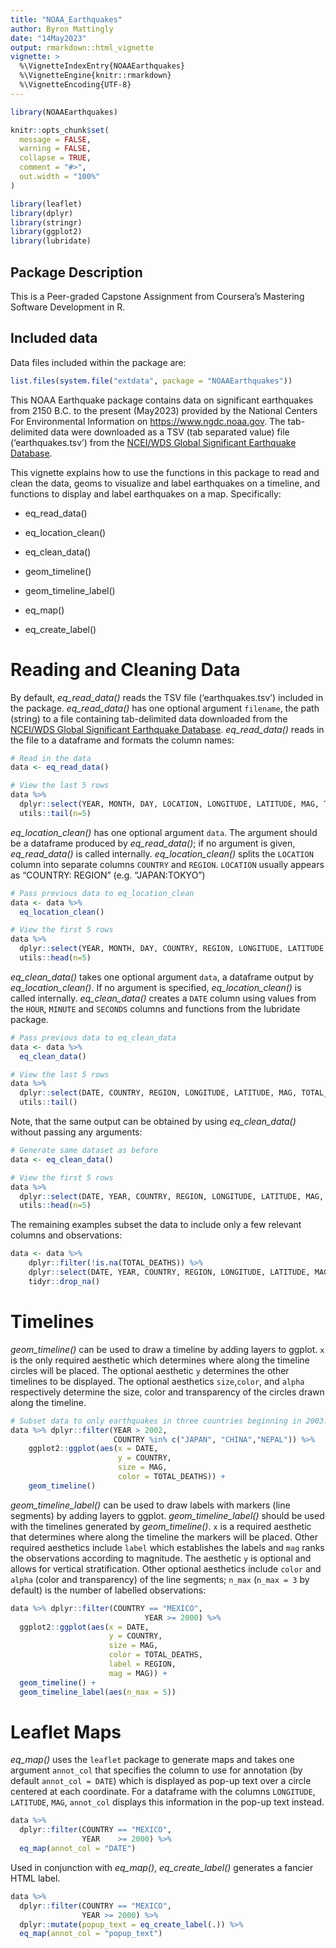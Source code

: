 ---
title: "NOAA_Earthquakes"
author: Byron Mattingly
date: "14May2023"
output: rmarkdown::html_vignette
vignette: >
  %\VignetteIndexEntry{NOAAEarthquakes}
  %\VignetteEngine{knitr::rmarkdown}
  %\VignetteEncoding{UTF-8}
---

```{r, include = FALSE}
library(NOAAEarthquakes)

knitr::opts_chunk$set(
  message = FALSE,
  warning = FALSE,
  collapse = TRUE,
  comment = "#>",
  out.width = "100%"
)
```

```{r setup}
library(leaflet)
library(dplyr)
library(stringr)
library(ggplot2)
library(lubridate)
```

## Package Description

This is a Peer-graded Capstone Assignment from Coursera's Mastering Software Development in R. 

## Included data

Data files included within the package are:

```{r}
list.files(system.file("extdata", package = "NOAAEarthquakes"))
```

This NOAA Earthquake package contains data on significant earthquakes from 2150 B.C. to the present (May2023) provided by the National Centers For Environmental Information on [https://www.ngdc.noaa.gov](https://www.ngdc.noaa.gov). The tab-delimited data were downloaded as a TSV (tab separated value) file ('earthquakes.tsv') from the [NCEI/WDS Global Significant Earthquake Database](https://www.ngdc.noaa.gov/hazel/view/hazards/earthquake/search).

This vignette explains how to use the functions in this package to read and clean the data, geoms to visualize and label earthquakes on a timeline, and functions to display and label earthquakes on a map. Specifically:

* eq_read_data()
* eq_location_clean()
* eq_clean_data()

* geom_timeline()
* geom_timeline_label()

* eq_map()
* eq_create_label()


# Reading and Cleaning Data

By default, *eq_read_data()* reads the TSV file ('earthquakes.tsv') included in the package. *eq_read_data()* has one optional argument `filename`, the path (string) to a file containing tab-delimited data downloaded from the [NCEI/WDS Global Significant Earthquake Database](https://www.ngdc.noaa.gov/hazel/view/hazards/earthquake/search). *eq_read_data()* reads in the file to a dataframe and formats the column names:

```{r read_data}
# Read in the data
data <- eq_read_data() 

# View the last 5 rows
data %>%
  dplyr::select(YEAR, MONTH, DAY, LOCATION, LONGITUDE, LATITUDE, MAG, TOTAL_DEATHS) %>%
  utils::tail(n=5)
```

*eq_location_clean()* has one optional argument `data`. The argument should be a dataframe produced by *eq_read_data()*; if no argument is given, *eq_read_data()* is called internally. *eq_location_clean()* splits the `LOCATION` column into separate columns `COUNTRY` and `REGION`. `LOCATION` usually appears as "COUNTRY: REGION" (e.g. "JAPAN:TOKYO") 

```{r, location_clean}
# Pass previous data to eq_location_clean
data <- data %>% 
  eq_location_clean() 

# View the first 5 rows
data %>%
  dplyr::select(YEAR, MONTH, DAY, COUNTRY, REGION, LONGITUDE, LATITUDE, MAG, TOTAL_DEATHS) %>%
  utils::head(n=5)
```

*eq_clean_data()* takes one optional argument `data`, a dataframe output by *eq_location_clean()*. If no argument is specified, *eq_location_clean()* is called internally. *eq_clean_data()* creates a `DATE` column using values from the `HOUR`, `MINUTE` and `SECONDS` columns and functions from the lubridate package.

```{r clean_data}
# Pass previous data to eq_clean_data
data <- data %>%
  eq_clean_data()

# View the last 5 rows
data %>%
  dplyr::select(DATE, COUNTRY, REGION, LONGITUDE, LATITUDE, MAG, TOTAL_DEATHS) %>%
  utils::tail()
```

Note, that the same output can be obtained by using *eq_clean_data()* without passing any arguments:

```{r clean_data1}
# Generate same dataset as before
data <- eq_clean_data()

# View the first 5 rows
data %>%
  dplyr::select(DATE, YEAR, COUNTRY, REGION, LONGITUDE, LATITUDE, MAG, TOTAL_DEATHS) %>%
  utils::head(n=5)
```

The remaining examples subset the data to include only a few relevant columns and observations:

```{r subset}
data <- data %>% 
    dplyr::filter(!is.na(TOTAL_DEATHS)) %>% 
    dplyr::select(DATE, YEAR, COUNTRY, REGION, LONGITUDE, LATITUDE, MAG, TOTAL_DEATHS) %>%
    tidyr::drop_na()
```

# Timelines

*geom_timeline()* can be used to draw a timeline by adding layers to ggplot. `x` is the only required aesthetic which determines where along the timeline circles will be placed. The optional aesthetic `y` determines the other timelines to be displayed. The optional aesthetics `size`,`color`, and `alpha` respectively determine the size, color and transparency of the circles drawn along the timeline.

```{r, timeline, eval = FALSE}
# Subset data to only earthquakes in three countries beginning in 2003.
data %>% dplyr::filter(YEAR > 2002,
                       COUNTRY %in% c("JAPAN", "CHINA","NEPAL")) %>%
    ggplot2::ggplot(aes(x = DATE,
                        y = COUNTRY,
                        size = MAG,
                        color = TOTAL_DEATHS)) +
    geom_timeline()
```

*geom_timeline_label()* can be used to draw labels with markers (line segments) by adding layers to ggplot. *geom_timeline_label()* should be used with the timelines generated by *geom_timeline()*. `x` is a required aesthetic that determines where along the timeline the markers will be placed. Other required aesthetics include `label` which establishes the labels and `mag` ranks the observations according to magnitude. The aesthetic `y` is optional and allows for vertical stratification. Other optional aesthetics include `color` and `alpha` (color and transparency) of the line segments; `n_max` (`n_max = 3` by default) is the number of labelled observations:

```{r, timelinelabel, eval = FALSE}
data %>% dplyr::filter(COUNTRY == "MEXICO", 
                              YEAR >= 2000) %>%
  ggplot2::ggplot(aes(x = DATE,
                      y = COUNTRY,
                      size = MAG,
                      color = TOTAL_DEATHS,
                      label = REGION,
                      mag = MAG)) +
  geom_timeline() +
  geom_timeline_label(aes(n_max = 5))
```

# Leaflet Maps

*eq_map()* uses the `leaflet` package to generate maps and takes one argument `annot_col` that specifies the column to use for annotation (by default `annot_col = DATE`) which is displayed as pop-up text over a circle centered at each coordinate. For a dataframe with the columns `LONGITUDE`, `LATITUDE`, `MAG`, `annot_col` displays this information in the pop-up text instead. 

```{r, basicmap, eval = FALSE}
data %>% 
  dplyr::filter(COUNTRY == "MEXICO", 
                YEAR    >= 2000) %>% 
  eq_map(annot_col = "DATE")
```

Used in conjunction with *eq_map()*, *eq_create_label()* generates a fancier HTML label.

```{r, fancymap, eval = FALSE}
data %>% 
  dplyr::filter(COUNTRY == "MEXICO",
                YEAR >= 2000) %>% 
  dplyr::mutate(popup_text = eq_create_label(.)) %>% 
  eq_map(annot_col = "popup_text")
```

